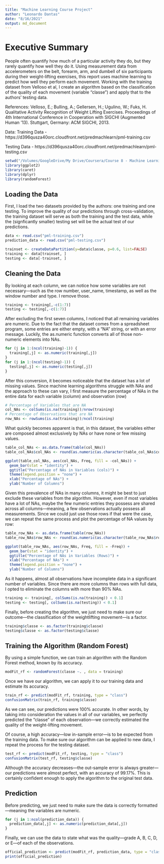 ```yaml
---
title: "Machine Learning Course Project"
author: "Leonardo Dantas"
date: "8/16/2021"
output: md_document
---
```


Executive Summary
============

People often quantify how much of a particular activity they do, but they rarely quantify how well they do it. Using measurement data from accelerometers on the belt, forearm, arm, and dumbell of six participants during their weight-lifting exercises, this report uses machine learning to predict how well they perform each movement. Working with the training dataset from Velloso et al, I create an algorithm based on the classification of the quality of each movement (variable "classe") and apply that to the authors' testing data.

References:
Velloso, E.; Bulling, A.; Gellersen, H.; Ugulino, W.; Fuks, H. Qualitative Activity Recognition of Weight Lifting Exercises. Proceedings of 4th International Conference in Cooperation with SIGCHI (Augmented Human '13). Stuttgart, Germany: ACM SIGCHI, 2013.

Data:
Training Data - https://d396qusza40orc.cloudfront.net/predmachlearn/pml-training.csv

Testing Data - https://d396qusza40orc.cloudfront.net/predmachlearn/pml-testing.csv

```r
setwd("/Volumes/GoogleDrive/My Drive/Coursera/Course 8 - Machine Learning/Course Project")
library(ggplot2)
library(caret)
library(dplyr)
library(randomForest)
```

## Loading the Data
First, I load the two datasets provided by the authors: one training and one testing. To improve the quality of our predictions through cross-validation, the training dataset will serve as both the training and the test data, while the (signficantly smaller) testing set will be the actual test of our predictions.
```r
data <- read.csv("pml-training.csv")
prediction_data <- read.csv("pml-testing.csv")

trainset <- createDataPartition(y=data$classe, p=0.6, list=FALSE)
training <- data[trainset, ] 
testing <- data[-trainset, ]
```

## Cleaning the Data
By looking at each column, we can notice how some variables are not necessary---such as the row number, user_name, timestamp, as well as the window number and type. I remove those.
```r
training <- training[,-c(1:7)]
testing <- testing[,-c(1:7)]
```

After excluding the first seven columns, I noticed that all remaining variables are numeric. Due to the fact that the dataset comes from a spreadsheet program, some entries are either empty, with a "NA" string, or with an error message. Luckily, the as.numeric function converts all of those non-numeric elements into NAs.

```r
for (j in 1:(ncol(training)-1)) {
  training[,j] <- as.numeric(training[,j])
}
for (j in 1:(ncol(testing)-1)) {
  testing[,j] <- as.numeric(testing[,j])
}
```

After this conversion, it becomes noticeable that the dataset has a lot of missing values. Since machine learning algorithms struggle with NAs and the approach to these can vary, I first measure the percentage of NAs in the entire data for each variable (column) and observation (row)
```r
# Percentage of Variables that are NA
col_NAs <- colSums(is.na(training))/nrow(training)
# Percentage of Observations that are NA
row_NAs <- rowSums(is.na(training))/ncol(training)
```

What quickly becomes apparent is that, in this dataset, the variables either are composed almost exclusively by NAs or have none or few missing values.

```r
table_col_NAs <- as.data.frame(table(col_NAs))
table_col_NAs$col_NAs <- round(as.numeric(as.character(table_col_NAs$col_NAs)), digits = 2)

ggplot(table_col_NAs, aes(col_NAs, Freq, fill = -col_NAs)) +
  geom_bar(stat = "identity") +
  ggtitle("Percentage of NAs in Variables (cols)") +
  theme(legend.position = "none") +
  xlab("Percentage of NAs") +
  ylab("Number of Columns")
```

Given this prevalence of NAs in many columns, it might be best to just exclude these variables from the algorithm. However, even if most variables have a lot of NAs, maybe the few numeric entries they possess are shared across all columns---meaning, a few observations actually possess all measurements. Since we could just use those rows if that were the case, we can repeat the same process and plot the percentage of NA values by row:

```r
table_row_NAs <- as.data.frame(table(row_NAs))
table_row_NAs$row_NAs <- round(as.numeric(as.character(table_row_NAs$row_NAs)), 2)

ggplot(table_row_NAs, aes(row_NAs, Freq, fill = -Freq)) +
  geom_bar(stat = "identity") +
  ggtitle("Percentage of NAs in Variables (Rows)") +
  xlab("Percentage of NAs") +
  theme(legend.position = "none") +
  ylab("Number of Columns")
```

As it happens, almost all observations have incomplete data in a significant number of variables. Since there are more columns than rows with full data, I opted to eliminate the columns with more than 90% NAs.

```r
training <- training[, colSums(is.na(training)) < 0.1]
testing <- testing[, colSums(is.na(testing)) < 0.1]
```

Finally, before creating the algorithm, we just need to make sure our outcome---the classification of the weightlifting movement---is a factor.
```r
training$classe <- as.factor(training$classe)
testing$classe <- as.factor(testing$classe)
```

## Training the Algorithm (Random Forest)
By using a simple function, we can train an algorithm with the Random Forest method, known by its accuracy.
```r
modFit_rf <- randomForest(classe ~. , data = training)
```

Once we have our algorithm, we can apply it to our training data and estimate its accuracy.
```r
train_rf <- predict(modFit_rf, training, type = "class")
confusionMatrix(train_rf, training$classe)
```

As we can see, our predictions were 100% accurate. In other words, by taking into consideration the values in all of our variables, we perfectly predicted the "classe" of each observation---we correctly estimated the quality of the weight-lifting movement.

Of course, a high accuracy---low in-sample error---is to be expected from the training data. To make sure our algorithm can be applied to new data, I repeat the process for the testing dataset.
```r
test_rf <- predict(modFit_rf, testing, type = "class")
confusionMatrix(test_rf, testing$classe)
```

Although the accuracy decreases---the out-sample error is always greater---our predictions were almost perfect, with an accuracy of 99.17%. This is certainly confident enough to apply the algorithm to the original test data.

## Prediction

Before predicting, we just need to make sure the data is correctly formatted---meaning the variables are numeric.
```r
for (j in 1:ncol(prediction_data)) {
  prediction_data[,j] <- as.numeric(prediction_data[,j])
}
```

Finally, we can use the data to state what was the quality---grade A, B, C, D, or E---of each of the observations.
```r
official_prediction <- predict(modFit_rf, prediction_data, type = "class")
print(official_prediction)
```


